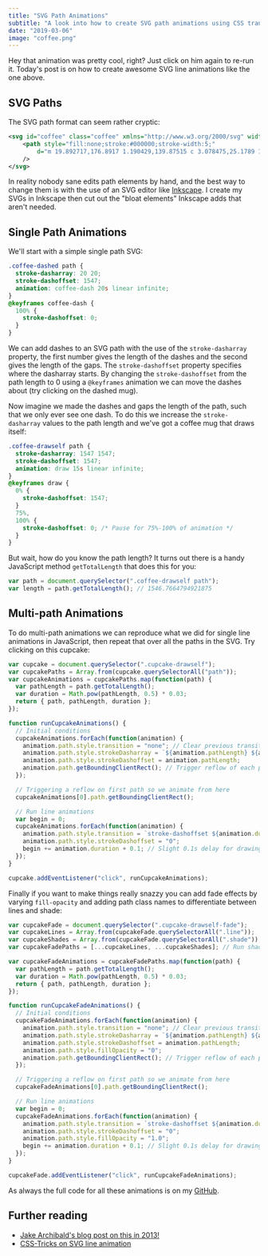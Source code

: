 ```yaml
---
title: "SVG Path Animations"
subtitle: "A look into how to create SVG path animations using CSS transitions and a bit of JavaScript."
date: "2019-03-06"
image: "coffee.png"
---
```



<LogoDrawself />

Hey that animation was pretty cool, right? Just click on him again to re-run it. Today's post is on how to create awesome SVG line animations like the one above.

## SVG Paths

The SVG path format can seem rather cryptic:

```xml
<svg id="coffee" class="coffee" xmlns="http://www.w3.org/2000/svg" width="250" height="375" viewBox="0 0 250 375">
    <path style="fill:none;stroke:#000000;stroke-width:5;"
        d="m 19.892717,176.8917 1.190429,139.87515 c 3.078475,25.1789 11.076205,36.7905 41.069744,43.45065 21.81719,4.35025 40.50001,2.4318 60.11656,2.38085 29.56052,-2.41735 45.03841,-16.4321 47.61711,-41.06975 4.77735,-29.65355 -2.57891,-63.04595 2.3117,-95.7242 2.34095,-4.81735 1.6138,-10.7567 11.3782,-12.6047 4.893,-0.9099 8.9718,-0.73415 12.60465,0.035 7.01395,2.64455 11.4282,6.27795 13.7335,12.4634 2.27135,9.325 1.9101,18.65 1.04165,27.97505 -0.6871,6.0357 -2.34285,11.2697 -4.6129,15.32675 -5.56075,6.92775 -13.47125,11.10545 -19.3264,17.11985 -1.76685,2.77765 -1.1949,6.44065 -1.05965,9.21835 0.5008,3.07045 2.91735,4.2252 5.3569,5.3569 3.42525,0.73005 6.89725,1.2265 10.71385,0 7.5242,-2.499 12.99665,-7.5627 19.0468,-11.90425 4.9011,-5.3231 8.77275,-12.36185 12.4995,-19.64205 3.12195,-6.4744 3.27535,-14.4331 4.1665,-22.0229 -0.119,-7.5046 -0.4315,-14.9127 -1.33925,-22.02295 -4.8731,-19.68355 -18.54195,-35.8845 -38.54005,-39.28405 -5.1125,-0.42 -11.90225,0.1125 -20.622,-1.12135 -5.4145,-2.00515 -6.06795,-5.30365 -6.1265,-8.78685 0.78285,-7.14255 -0.6129,-14.4956 -4.20258,-21.63815 -6.66151,-9.72085 -18.17041,-13.45375 -31.54633,-14.88035 -22.53748,-3.28225 -43.72335,-3.05035 -64.28306,-1.1904 -9.30141,0.7866 -18.504954,1.1328 -28.570254,5.3569 -2.97607,1.27915 -5.95214,2.72185 -8.9282,5.95215 -1.224895,4.1665 -1.133765,8.333 2.38085,12.4995 7.77138,5.5689 15.83991,9.5035 24.403764,10.71385 15.9467,2.91015 32.12713,5.0412 49.25393,4.01765 13.53319,-1.55345 27.199,-2.84165 37.64724,-10.565 7.41696,-3.9148 9.57699,-9.80095 10.71385,-16.0708 -1.1491,-6.68715 -2.97648,-13.34485 -13.0947,-19.64205 -10.03057,-6.67185 -20.92652,-10.1706 -32.14153,-12.4995 -17.96892,-2.87915 -35.80275,-1.9664 -52.974,-4.46395 -16.962344,-2.0638 -17.978594,-7.64395 -17.558814,-14.582746 -1.55086,-4.59945 7.83395,-12.36765 13.68992,-12.2019 10.898904,-1.20005 22.995044,-2.5708 38.986494,-1.488 10.18657,2.1145 20.57079,4.03135 31.54631,5.3569 19.23428,-1.2312 23.56941,-6.5704 24.40375,-12.4995 0.76904,-5.48375 0.84257,-11.20525 -4.16649,-17.856405 -3.3469,-3.83015 -8.16664,-6.482 -15.47555,-7.14255 -25.80935,-0.76405 -51.29432,5.6476 -79.758614,5.95215 -18.34454,-0.4225 -32.777509,-4.74995 -38.837699,-15.4756 -0.686105,-6.3489 -1.214195,-12.99545 7.737779,-19.3444 7.163605,-5.637 17.07073,-10.58535 28.9326,-12.3071"
    />
</svg>
```

In reality nobody sane edits path elements by hand, and the best way to change them is with the use of an SVG editor like <a class="blueLink" href="https://inkscape.org/">Inkscape</a>. I create my SVGs in Inkscape then cut out the "bloat elements" Inkscape adds that aren't needed.

## Single Path Animations

We'll start with a simple single path SVG:

<div className={commonStyle.halfWidthContainer}>
  <div className={commonStyle.halfWidthLeft}>
    <Coffee />
  </div>
  <div className={commonStyle.halfWidthRight}>
    <CoffeeDashed />
  </div>
</div>

```css
.coffee-dashed path {
  stroke-dasharray: 20 20;
  stroke-dashoffset: 1547;
  animation: coffee-dash 20s linear infinite;
}
@keyframes coffee-dash {
  100% {
    stroke-dashoffset: 0;
  }
}
```

We can add dashes to an SVG path with the use of the `stroke-dasharray` property, the first number gives the length of the dashes and the second gives the length of the gaps. The `stroke-dashoffset` property specifies where the dasharray starts. By changing the `stroke-dashoffset` from the path length to 0 using a `@keyframes` animation we can move the dashes about (try clicking on the dashed mug).

Now imagine we made the dashes and gaps the length of the path, such that we only ever see one dash. To do this we increase the `stroke-dasharray` values to the path length and we've got a coffee mug that draws itself:

<CoffeeDrawself />

```css
.coffee-drawself path {
  stroke-dasharray: 1547 1547;
  stroke-dashoffset: 1547;
  animation: draw 15s linear infinite;
}
@keyframes draw {
  0% {
    stroke-dashoffset: 1547;
  }
  75%,
  100% {
    stroke-dashoffset: 0; /* Pause for 75%-100% of animation */
  }
}
```

But wait, how do you know the path length? It turns out there is a handy JavaScript method `getTotalLength` that does this for you:

```javascript
var path = document.querySelector(".coffee-drawself path");
var length = path.getTotalLength(); // 1546.7664794921875
```

## Multi-path Animations

To do multi-path animations we can reproduce what we did for single line animations in JavaScript, then repeat that over all the paths in the SVG. Try clicking on this cupcake:

<CupcakeDrawself />

```javascript
var cupcake = document.querySelector(".cupcake-drawself");
var cupcakePaths = Array.from(cupcake.querySelectorAll("path"));
var cupcakeAnimations = cupcakePaths.map(function(path) {
  var pathLength = path.getTotalLength();
  var duration = Math.pow(pathLength, 0.5) * 0.03;
  return { path, pathLength, duration };
});

function runCupcakeAnimations() {
  // Initial conditions
  cupcakeAnimations.forEach(function(animation) {
    animation.path.style.transition = "none"; // Clear previous transition => fast removal
    animation.path.style.strokeDasharray = `${animation.pathLength} ${animation.pathLength}`;
    animation.path.style.strokeDashoffset = animation.pathLength;
    animation.path.getBoundingClientRect(); // Trigger reflow of each path
  });

  // Triggering a reflow on first path so we animate from here
  cupcakeAnimations[0].path.getBoundingClientRect();

  // Run line animations
  var begin = 0;
  cupcakeAnimations.forEach(function(animation) {
    animation.path.style.transition = `stroke-dashoffset ${animation.duration}s ${begin}s ease-in-out`;
    animation.path.style.strokeDashoffset = "0";
    begin += animation.duration + 0.1; // Slight 0.1s delay for drawing effect
  });
}

cupcake.addEventListener("click", runCupcakeAnimations);
```

Finally if you want to make things really snazzy you can add fade effects by varying `fill-opacity` and adding path class names to differentiate between lines and shade:

<CupcakeDrawselfFade />

```javascript
var cupcakeFade = document.querySelector(".cupcake-drawself-fade");
var cupcakeLines = Array.from(cupcakeFade.querySelectorAll(".line"));
var cupcakeShades = Array.from(cupcakeFade.querySelectorAll(".shade"));
var cupcakeFadePaths = [...cupcakeLines, ...cupcakeShades]; // Run shades last.

var cupcakeFadeAnimations = cupcakeFadePaths.map(function(path) {
  var pathLength = path.getTotalLength();
  var duration = Math.pow(pathLength, 0.5) * 0.03;
  return { path, pathLength, duration };
});

function runCupcakeFadeAnimations() {
  // Initial conditions
  cupcakeFadeAnimations.forEach(function(animation) {
    animation.path.style.transition = "none"; // Clear previous transition => fast removal
    animation.path.style.strokeDasharray = `${animation.pathLength} ${animation.pathLength}`;
    animation.path.style.strokeDashoffset = animation.pathLength;
    animation.path.style.fillOpacity = "0";
    animation.path.getBoundingClientRect(); // Trigger reflow of each path
  });

  // Triggering a reflow on first path so we animate from here
  cupcakeFadeAnimations[0].path.getBoundingClientRect();

  // Run line animations
  var begin = 0;
  cupcakeFadeAnimations.forEach(function(animation) {
    animation.path.style.transition = `stroke-dashoffset ${animation.duration}s ${begin}s ease-in-out, fill-opacity ${animation.duration}s ${begin}s ease-in-out`;
    animation.path.style.strokeDashoffset = "0";
    animation.path.style.fillOpacity = "1.0";
    begin += animation.duration + 0.1; // Slight 0.1s delay for drawing effect
  });
}

cupcakeFade.addEventListener("click", runCupcakeFadeAnimations);
```

As always the full code for all these animations is on my <a href="https://github.com/george-pearson" class="blueLink">GitHub</a>.

## Further reading

- <a class="blueLink" href="https://jakearchibald.com/2013/animated-line-drawing-svg/">Jake Archibald's blog post on this in 2013!</a>
- <a class="blueLink" href="https://css-tricks.com/svg-line-animation-works/">CSS-Tricks on SVG line animation</a>
